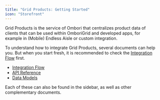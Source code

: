 ```yaml
---
title: "Grid Products: Getting Started"
icon: "Storefront"
---
```


Grid Products is the service of Ombori that centralizes product data of clients that can be used within OmboriGrid and developed apps, for example in (Mobile) Endless Aisle or custom integration.

To understand how to integrate Grid Products, several documents can help you. But when you start fresh, it is recommended to check the [Integration Flow](/grid-products/integration-flow) first.

- [Integration Flow](/grid-products/integration-flow)
- [API Reference](/grid-products/api)
- [Data Models](/grid-products/data-model)

Each of these can also be found in the sidebar, as well as other complementary documents.
